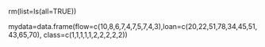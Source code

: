 rm(list=ls(all=TRUE))

mydata=data.frame(flow=c(10,8,6,7,4,7,5,7,4,3),loan=c(20,22,51,78,34,45,51,43,65,70),
                  class=c(1,1,1,1,1,2,2,2,2,2))
